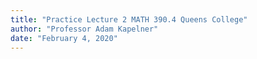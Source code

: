 ```yaml
---
title: "Practice Lecture 2 MATH 390.4 Queens College"
author: "Professor Adam Kapelner"
date: "February 4, 2020"
---
```




